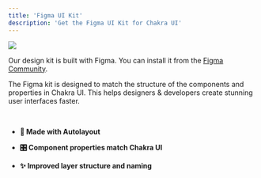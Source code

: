 ```yaml
---
title: 'Figma UI Kit'
description: 'Get the Figma UI Kit for Chakra UI'
---
```


<Image src='/figma/ui-kit.png' ratio={1.6} />

Our design kit is built with Figma. You can install it from the
[Figma Community](https://www.figma.com/community/file/971408767069651759).

The Figma kit is designed to match the structure of the components and
properties in Chakra UI. This helps designers & developers create stunning user
interfaces faster.

<br />

- **🧩 Made with Autolayout**
- **🎛 Component properties match Chakra UI**
- **✨ Improved layer structure and naming**

  <FigmaKitButton />
